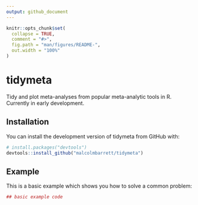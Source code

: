 ```yaml
---
output: github_document
---
```


<!-- README.md is generated from README.Rmd. Please edit that file -->

```r
knitr::opts_chunk$set(
  collapse = TRUE,
  comment = "#>",
  fig.path = "man/figures/README-",
  out.width = "100%"
)
```
# tidymeta

Tidy and plot meta-analyses from popular meta-analytic tools in R. Currently in early development.

## Installation

You can install the development version of tidymeta from GitHub with:

``` r
# install.packages("devtools")
devtools::install_github("malcolmbarrett/tidymeta")
```

## Example

This is a basic example which shows you how to solve a common problem:

```r
## basic example code
```
